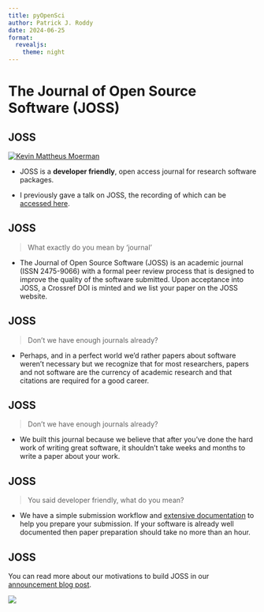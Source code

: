 ```yaml
---
title: pyOpenSci
author: Patrick J. Roddy
date: 2024-06-25
format:
  revealjs:
    theme: night
---
```


# The Journal of Open Source Software (JOSS)

## JOSS

:::{layout-ncol=2}
[![Kevin Mattheus Moerman](figures/joss_logo.png)](https://joss.theoj.org){.external target="_blank"}

- JOSS is a **developer friendly**, open access
journal for research software packages.

- I previously gave a talk on JOSS, the
recording of which can be [accessed
here](https://liveuclac.sharepoint.com/:v:/r/sites/RITSstaff/Shared%20Documents/Collaborations/Recordings/ARC%20Collaborations%20Group%20Meeting-20230606_140109-Meeting%20Recording.mp4?csf=1&web=1&e=qhKamX&nav=eyJyZWZlcnJhbEluZm8iOnsicmVmZXJyYWxBcHAiOiJTdHJlYW1XZWJBcHAiLCJyZWZlcnJhbFZpZXciOiJTaGFyZURpYWxvZy1MaW5rIiwicmVmZXJyYWxBcHBQbGF0Zm9ybSI6IldlYiIsInJlZmVycmFsTW9kZSI6InZpZXcifSwicGxheWJhY2tPcHRpb25zIjp7InN0YXJ0VGltZUluU2Vjb25kcyI6MTk4OC4wOH19){.external target="_blank"}.
:::

## JOSS

> What exactly do you mean by 'journal'

- The Journal of Open Source Software (JOSS) is an academic journal (ISSN
2475-9066) with a formal peer review process that is designed to improve the
quality of the software submitted. Upon acceptance into JOSS, a Crossref DOI is
minted and we list your paper on the JOSS website.

## JOSS

>Don't we have enough journals already?

- Perhaps, and in a perfect world we'd rather papers about software weren't
necessary but we recognize that for most researchers, papers and not software
are the currency of academic research and that citations are required for a good
career.

## JOSS

>Don't we have enough journals already?

::: {.nonincremental}
- We built this journal because we believe that after you've done the hard work of
writing  great software, it shouldn't take weeks and months to write a paper
about your work.
:::

## JOSS

> You said developer friendly, what do you mean?

- We have a simple submission workflow and [extensive
documentation](https://joss.readthedocs.io/en/latest/submitting.html){.external target="_blank"}
to help you prepare your submission. If your software is already well documented
then paper preparation should take no more than an hour.

## JOSS

You can read more about our motivations to build JOSS in our [announcement blog
post](https://www.arfon.org/announcing-the-journal-of-open-source-software){.external target="_blank"}.

[![](figures/joss_sleplet.png)](https://joss.theoj.org/papers/10.21105/joss.05221){.external target="_blank"}

